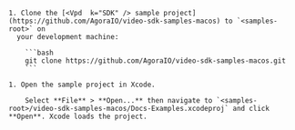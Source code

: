 <PlatformWrapper platform="macos">

    1. Clone the [<Vpd  k="SDK" /> sample project](https://github.com/AgoraIO/video-sdk-samples-macos) to `<samples-root>` on
      your development machine:

        ```bash
        git clone https://github.com/AgoraIO/video-sdk-samples-macos.git
        ```

    1. Open the sample project in Xcode.

        Select **File** > **Open...** then navigate to `<samples-root>/video-sdk-samples-macos/Docs-Examples.xcodeproj` and click **Open**. Xcode loads the project.

</PlatformWrapper>